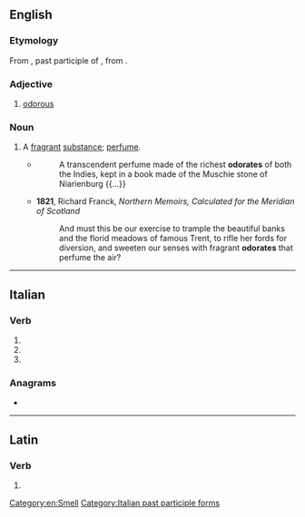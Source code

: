 ==English==

===Etymology===
From {{etyl|la|en}} {{lena}} {{m|la|odoratus}}, past participle of {{m|la|odorare||to perfume}}, from {{m|la|odor||odor}}.

===Adjective===
{{en-adj}}

# {{lb|en|obsolete}} [[odorous]]
#: {{rfquotek|lang=en|Francis Bacon}}

===Noun===
{{en-noun}}

# {{lb|en|obsolete}} A [[fragrant]] [[substance]]; [[perfume]].
#* {{w|Sir Thomas Browne}}
#*: A transcendent perfume made of the richest '''odorates''' of both the Indies, kept in a book made of the Muschie stone of Niarienburg {{...}}
#* '''1821''', Richard Franck, ''Northern Memoirs, Calculated for the Meridian of Scotland''
#*: And must this be our exercise to trample the beautiful banks and the florid meadows of famous Trent, to rifle her fords for diversion, and sweeten our senses with fragrant '''odorates''' that perfume the air?

[[Category:en:Smell]]
----

==Italian==

===Verb===
{{head|it|verb form}}

# {{inflection of|odorare||2|p|pres|indc|lang=it}}
# {{inflection of|odorare||2|p|impr|lang=it}}
# {{feminine plural of|odorato|lang=it}}

===Anagrams===
* {{l|it|Teodora}}

[[Category:Italian past participle forms]]

----

==Latin==

===Verb===
{{la-verb-form|odōrāte}}

# {{inflection of|odōrō||2|p|pres|actv|impr|lang=la}}